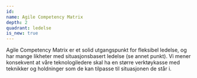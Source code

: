 ```yaml
---
id:
name: Agile Competency Matrix
depth: 2
quadrant: ledelse
is_new: true
---
```


Agile Competency Matrix er et solid utgangspunkt for fleksibel ledelse, og har mange likheter med situasjonsbasert ledelse (se annet punkt).
Vi mener konsekvent at våre teknologiledere skal ha en større verktøykasse med teknikker og holdninger som de kan tilpasse til situasjonen de står i.

